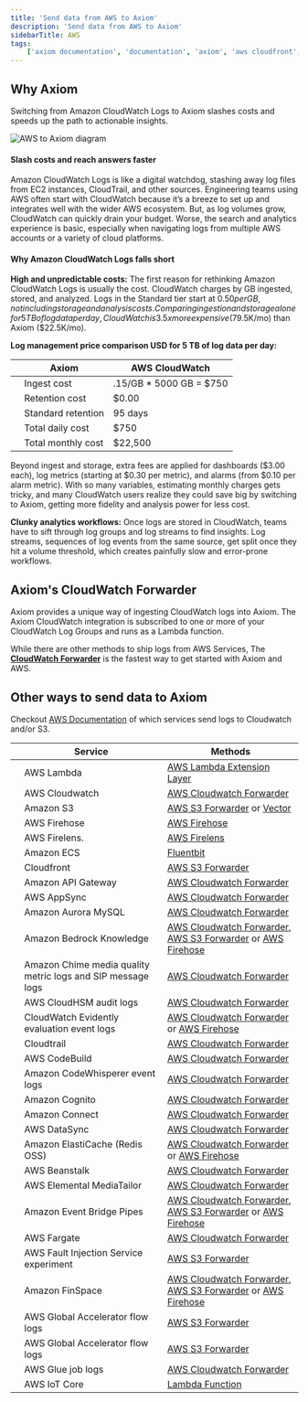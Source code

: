 ```yaml
---
title: 'Send data from AWS to Axiom'
description: 'Send data from AWS to Axiom'
sidebarTitle: AWS
tags:
    ['axiom documentation', 'documentation', 'axiom', 'aws cloudfront', 'ADOT', 'amazon s3', 'aws s3', 'aws lambda', 'aws', 'cloudwatch', 'amazon']
---
```


## Why Axiom

Switching from Amazon CloudWatch Logs to Axiom slashes
       costs and speeds up the path to actionable insights.


<Frame caption="AWS to Axiom diagram">
  <img src="/doc-assets/aws-to-axiom-diagram.png" alt="AWS to Axiom diagram" />
</Frame>

#### Slash costs and reach answers faster

Amazon CloudWatch Logs is like a digital watchdog, stashing away log files from
EC2 instances, CloudTrail, and other sources. Engineering teams using AWS often
start with CloudWatch because it’s a breeze to set up and integrates well with the
wider AWS ecosystem. But, as log volumes grow, CloudWatch can quickly drain your
budget. Worse, the search and analytics experience is basic, especially when
navigating logs from multiple AWS accounts or a variety of cloud platforms.

#### Why Amazon CloudWatch Logs falls short

**High and unpredictable costs:** The first reason for rethinking Amazon CloudWatch Logs
is usually the cost. CloudWatch charges by GB ingested, stored, and analyzed. Logs in the Standard tier start at $0.50 per GB, not including storage and analysis costs.
Comparing ingestion and storage alone for 5 TB of log data per day, CloudWatch is 3.5x
more expensive ($79.5K/mo) than Axiom ($22.5K/mo).

**Log management price comparison USD for 5 TB of log data per day:**

|     | Axiom              |  AWS CloudWatch   |
| --- | ---                | --- |
|     | Ingest cost        | .15/GB * 5000 GB = $750 | .50/GB *5000 GB = $2,500 |
|     | Retention cost     | $0.00 | .03/GB *5000 GB = $150 |
|     | Standard retention | 95 days | 30 days |
|     | Total daily cost   | $750 | $2,650 |
|     | Total monthly cost | $22,500 | $79,500 |


Beyond ingest and storage, extra fees are applied for dashboards ($3.00 each), log metrics (starting at $0.30 per metric), and alarms (from $0.10 per alarm metric). With so many
 variables, estimating monthly charges gets tricky, and many CloudWatch users realize they could save big by switching to Axiom, getting more fidelity and analysis power for less cost.

**Clunky analytics workflows:** Once logs are stored in CloudWatch, teams have to sift through log groups and log streams to find insights. Log streams, sequences of log events from the same source, get split once they hit a volume threshold, which creates painfully slow and
 error-prone workflows.



## Axiom's CloudWatch Forwarder

Axiom provides a unique way of ingesting CloudWatch logs into Axiom.
The Axiom CloudWatch integration is subscribed to one or more of your CloudWatch Log Groups and runs as a Lambda function.

While there are other methods to ship logs from AWS Services, The [**CloudWatch Forwarder**](./cloudwatch) is the fastest way to get started with Axiom and AWS.


## Other ways to send data to Axiom
Checkout [AWS Documentation](https://docs.aws.amazon.com/AmazonCloudWatch/latest/logs/AWS-logs-and-resource-policy.html) of which services send logs to Cloudwatch and/or S3.


|     |    Service            |    Methods    |
| --- | ---            | ---    |
|     | AWS Lambda                                               | [AWS Lambda Extension Layer](./aws-lambda)  |
|     | AWS Cloudwatch                                           | [AWS Cloudwatch Forwarder](./cloudwatch) |
|     | Amazon S3                                                   | [AWS S3 Forwarder](./aws-s3) or [Vector](./vector)                          |
|     | AWS Firehose                                             | [AWS Firehose](./aws-firehose)                               |
|     | AWS Firelens.                                          | [AWS Firelens](./aws-firelens)                               |
|     | Amazon ECS                                                  | [Fluentbit](./fluent-bit)                           |
|     | Cloudfront                                           | [AWS S3 Forwarder](./aws-s3)                           |
|     | Amazon API Gateway                                          | [AWS Cloudwatch Forwarder](./cloudwatch)  |
|     | AWS AppSync                                              | [AWS Cloudwatch Forwarder](./cloudwatch)  |
|     | Amazon Aurora MySQL                                         | [AWS Cloudwatch Forwarder](./cloudwatch)  |
|     | Amazon Bedrock Knowledge                                    | [AWS Cloudwatch Forwarder](./cloudwatch), [AWS S3 Forwarder](./aws-s3) or  [AWS Firehose](./aws-firehose) |
|     | Amazon Chime media quality metric logs and SIP message logs | [AWS Cloudwatch Forwarder](./cloudwatch)  |
|     | AWS CloudHSM audit logs   | [AWS Cloudwatch Forwarder](./cloudwatch)  |
|     | CloudWatch Evidently evaluation event logs   | [AWS Cloudwatch Forwarder](./cloudwatch) or [AWS Firehose](./aws-firehose)  |
|     | Cloudtrail  | [AWS Cloudwatch Forwarder](./cloudwatch) |
|     | AWS CodeBuild  | [AWS Cloudwatch Forwarder](./cloudwatch) |
|     | Amazon CodeWhisperer event logs  | [AWS Cloudwatch Forwarder](./cloudwatch) |
|     | Amazon Cognito  | [AWS Cloudwatch Forwarder](./cloudwatch) |
|     | Amazon Connect  | [AWS Cloudwatch Forwarder](./cloudwatch) |
|     | AWS DataSync  | [AWS Cloudwatch Forwarder](./cloudwatch) |
|     | Amazon ElastiCache (Redis OSS)  | [AWS Cloudwatch Forwarder](./cloudwatch) or [AWS Firehose](./aws-firehose) |
|     | AWS Beanstalk  | [AWS Cloudwatch Forwarder](./cloudwatch) |
|     | AWS Elemental MediaTailor  | [AWS Cloudwatch Forwarder](./cloudwatch) |
|     | Amazon Event Bridge Pipes                        | [AWS Cloudwatch Forwarder](./cloudwatch), [AWS S3 Forwarder](./aws-s3) or  [AWS Firehose](./aws-firehose) |
|     | AWS Fargate  | [AWS Cloudwatch Forwarder](./cloudwatch) |
|     | AWS Fault Injection Service experiment                                                  | [AWS S3 Forwarder](./aws-s3)                           |
|     | Amazon FinSpace                  | [AWS Cloudwatch Forwarder](./cloudwatch), [AWS S3 Forwarder](./aws-s3) or  [AWS Firehose](./aws-firehose) |
|     | AWS Global Accelerator flow logs                                                  | [AWS S3 Forwarder](./aws-s3)                           |
|     | AWS Global Accelerator flow logs                                                  | [AWS S3 Forwarder](./aws-s3)                           |
|     | AWS Glue job logs  | [AWS Cloudwatch Forwarder](./cloudwatch) |
|     | AWS IoT Core | [Lambda Function](aws-iot-rules) |
